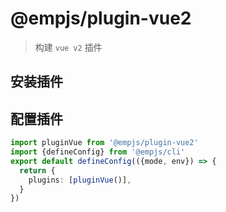 # @empjs/plugin-vue2
> 构建 `vue v2` 插件

## 安装插件

<PackageManagerTabs command="add @empjs/plugin-vue2 -D" />

## 配置插件
```ts title="emp-config.js"
import pluginVue from '@empjs/plugin-vue2'
import {defineConfig} from '@empjs/cli'
export default defineConfig(({mode, env}) => {
  return {
    plugins: [pluginVue()],
  }
})
```